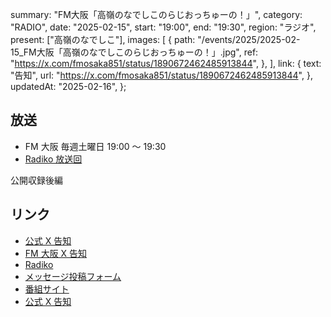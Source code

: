   summary: "FM大阪「高嶺のなでしこのらじおっちゅーの！」",
  category: "RADIO",
  date: "2025-02-15",
  start: "19:00",
  end: "19:30",
  region: "ラジオ",
  present: ["高嶺のなでしこ"],
  images: [
    {
      path: "/events/2025/2025-02-15_FM大阪「高嶺のなでしこのらじおっちゅーの！」.jpg",
      ref: "https://x.com/fmosaka851/status/1890672462485913844",
    },
  ],
  link: {
    text: "告知",
    url: "https://x.com/fmosaka851/status/1890672462485913844",
  },
  updatedAt: "2025-02-16",
};

## 放送

- FM 大阪 毎週土曜日 19:00 〜 19:30
- [Radiko 放送回](https://radiko.jp/#!/ts/FMO/20250215190000)

公開収録後編

## リンク

- [公式 X 告知](https://x.com/takanenofficial/status/1890691283930251518)
- [FM 大阪 X 告知](https://x.com/fmosaka851/status/1890672462485913844)
- [Radiko](https://radiko.jp/#!/ts/FMO/20250215190000)
- [メッセージ投稿フォーム](https://fmosaka.futureartist.net/enquete/354047)
- [番組サイト](https://www.fmosaka.net/_ct/17722199)
- [公式 X 告知](https://x.com/takanenofficial/status/1836979149044600863)
